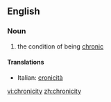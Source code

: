 ==English==

===Noun===
{{en-noun|-}}

# the condition of being [[chronic]]

====Translations====
{{top}}
*Italian: [[cronicità]] {{f}}
{{mid}}

{{bottom}}

[[vi:chronicity]]
[[zh:chronicity]]